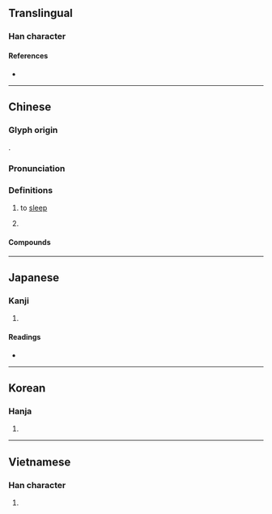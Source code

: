 {{character info/new}}
==Translingual==

===Han character===
{{Han char|rn=40|rad=宀|as=09|sn=12|four=30295|canj=JVMD|ids=⿱宀⿰爿未}}

====References====
* {{Han ref|kx=0289.060|dkj=07236|dj=0572.060|hdz=20944.120|uh=5BD0|ud=23504|bh=B44B|bd=46155}}

----

==Chinese==
{{zh-forms}}

===Glyph origin===
{{Han etym}}
{{Han compound|㝱|未|ls=psc|c1=s|c2=p|abb1=y|t1=dream}}.

===Pronunciation===
{{zh-pron
|m=mèi
|c=mei6
|mn=qz,tw,xm:bī/zz:mī/twv:bái/twv:bî
|mc=y
|oc=y
|cat=v,pn
}}

===Definitions===
{{zh-hanzi}}

# {{lb|zh|literary}} to [[sleep]]
# {{surname|zh}}

====Compounds====
{{zh-der|不寐|假寐|夙興夜寐|夢寐|夢寐以求|寢不能寐|寤寐|寤寐以求|晨興夜寐|謎寐|輾轉不寐|魘寐}}

----

==Japanese==

===Kanji===
{{ja-kanji|grade=|rs=宀09}}

# {{rfdef|ja|sort=宀09}}

====Readings====
* {{ja-readings
|goon=み
|kanon=び
|kun=い-ぬ, ね-る}}

----

==Korean==

===Hanja===
{{ko-hanja|hangeul=매|rv=mae|mr=mae}}

# {{rfdef|ko|sort=宀09}}

----

==Vietnamese==

===Han character===
{{vi-hantu|mị|rs=宀09}}

# {{rfdef|vi}}

{{cln|vi|Han tu}}